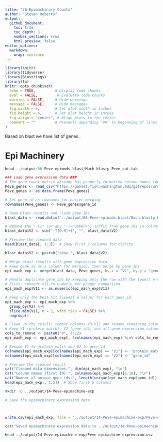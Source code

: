 ```yaml
---
title: "36-Epimachinary Counts"
author: "Steven Roberts"
output: 
  github_document:
    toc: true
    toc_depth: 3
    number_sections: true
    html_preview: false
editor_options: 
  markdown: 
    wrap: sentence
---
```


```r
library(knitr)
library(tidyverse)
library(Biostrings)
library(tm)
knitr::opts_chunk$set(
  echo = TRUE,         # Display code chunks
  eval = FALSE,         # Evaluate code chunks
  warning = FALSE,     # Hide warnings
  message = FALSE,     # Hide messages
  fig.width = 6,       # Set plot width in inches
  fig.height = 4,      # Set plot height in inches
  fig.align = "center", # Align plots to the center
  comment = ""         # Prevents appending '##' to beginning of lines in code output
)
```

Based on blast we have list of genes..

# Epi Machinery

```r
head ../output/06-Peve-epimods-blast/Mach-blastp-Peve_out.tab
```




```r
### Load gene expression data ###
# The gene count matrix already has properly formatted column names (ACR-139-TP1 format)
Peve_genes <- read_csv("https://gannet.fish.washington.edu/gitrepos/urol-e5/timeseries_molecular/E-Peve/output/02.20-E-Peve-RNAseq-alignment-HiSat2/peve-gene_count_matrix.csv")
Peve_genes <- as.data.frame(Peve_genes)

# Set gene_id as rownames for easier merging
rownames(Peve_genes) <- Peve_genes$gene_id
```



```r
# Read blast results and clean gene IDs
blast_data <- read.delim("../output/06-Peve-epimods-blast/Mach-blastp-Peve_out.tab", header = FALSE)

# Remove the "-T1" (or any "-T<number>") suffix from gene IDs in column 2
blast_data$V2 <- sub("-T[0-9]+$", "", blast_data$V2)

# Preview the cleaned data
head(blast_data[, 1:3])  # Show first 3 columns for clarity
```

```r


blast_data$V2 <- paste0("gene-", blast_data$V2)

# Merge blast results with gene expression data
# Keep gene_id as a column for merging, then merge by gene IDs
epi_mach_exp <- merge(blast_data, Peve_genes, by.x = "V2", by.y = "gene_id", all.x = TRUE)

# Handle duplicate gene_ids by keeping only the row with the lowest e-value (V11)
# First, convert V11 to numeric for proper comparison
epi_mach_exp$V11 <- as.numeric(epi_mach_exp$V11)

# Keep only the best hit (lowest e-value) for each gene_id
epi_mach_exp <- epi_mach_exp %>%
  group_by(V2) %>%
  slice_min(V11, n = 1, with_ties = FALSE) %>%
  ungroup()

# Clean up the result: remove columns V3-V12 and rename remaining columns
# Keep V1 (protein match), V2 (gene_id), and all gene expression columns
cols_to_remove <- paste0("V", 3:12)
epi_mach_exp <- epi_mach_exp[, !colnames(epi_mach_exp) %in% cols_to_remove]

# Rename V1 to protein_match and V2 to gene_id
colnames(epi_mach_exp)[colnames(epi_mach_exp) == "V1"] <- "protein_match"
colnames(epi_mach_exp)[colnames(epi_mach_exp) == "V2"] <- "gene_id"

# Preview the cleaned result
cat("Cleaned data dimensions:", dim(epi_mach_exp), "\n")
cat("Column names (first 10):", colnames(epi_mach_exp)[1:10], "\n")
cat("Number of unique gene_ids:", length(unique(epi_mach_exp$gene_id)), "\n")
head(epi_mach_exp[, 1:5])  # Show first 5 columns
```




```bash
mkdir -p ../output/14-Peve-epimachine-exp
```



```r
# Save the epimachinery expression data



write.csv(epi_mach_exp, file = "../output/14-Peve-epimachine-exp/Peve-epimachine-expression.csv", row.names = FALSE)

cat("Saved epimachinery expression data to ../output/14-Peve-epimachine-exp/Peve-epimachine-expression.csv")
```

```bash
head ../output/14-Peve-epimachine-exp/Peve-epimachine-expression.csv
```

